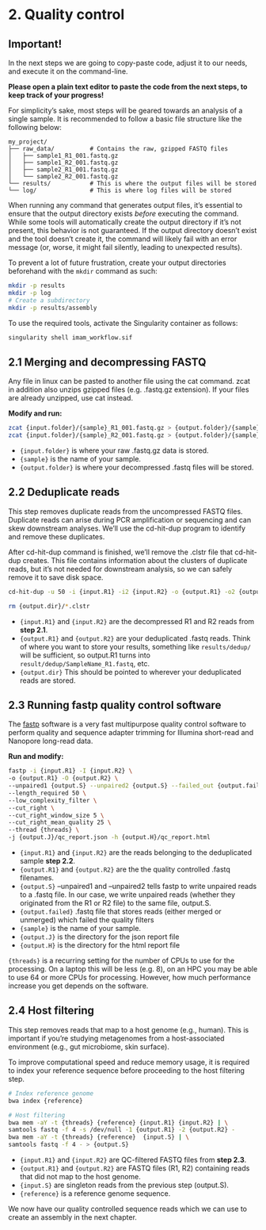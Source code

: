 # 2. Quality control {.unnumbered}

::: callout-warning
# Important!

In the next steps we are going to copy-paste code, adjust it to our needs, and execute it on the command-line.

**Please open a plain text editor to paste the code from the next steps, to keep track of your progress!**
:::

For simplicity's sake, most steps will be geared towards an analysis of a single sample. It is recommended to follow a basic file structure like the following below:

```         
my_project/
├── raw_data/          # Contains the raw, gzipped FASTQ files
│   ├── sample1_R1_001.fastq.gz
│   ├── sample1_R2_001.fastq.gz
│   ├── sample2_R1_001.fastq.gz
│   └── sample2_R2_001.fastq.gz
└── results/           # This is where the output files will be stored
└── log/               # This is where log files will be stored
```

When running any command that generates output files, it's essential to ensure that the output directory exists *before* executing the command. While some tools will automatically create the output directory if it's not present, this behavior is not guaranteed. If the output directory doesn't exist and the tool doesn't create it, the command will likely fail with an error message (or, worse, it might fail silently, leading to unexpected results).

To prevent a lot of future frustration, create your output directories beforehand with the `mkdir` command as such:

``` bash
mkdir -p results
mkdir -p log
# Create a subdirectory
mkdir -p results/assembly
```

To use the required tools, activate the Singularity container as follows:
```bash
singularity shell imam_workflow.sif
```

## 2.1 Merging and decompressing FASTQ {.unnumbered}

Any file in linux can be pasted to another file using the cat command. zcat in addition also unzips gzipped files (e.g. .fastq.gz extension). If your files are already unzipped, use cat instead.

**Modify and run:**

``` bash
zcat {input.folder}/{sample}_R1_001.fastq.gz > {output.folder}/{sample}_R1.fastq
zcat {input.folder}/{sample}_R2_001.fastq.gz > {output.folder}/{sample}_R2.fastq
```

-   `{input.folder}` is where your raw .fastq.gz data is stored.
-   `{sample}` is the name of your sample.
-   `{output.folder}` is where your decompressed .fastq files will be stored.

## 2.2 Deduplicate reads {.unnumbered}

This step removes duplicate reads from the uncompressed FASTQ files. Duplicate reads can arise during PCR amplification or sequencing and can skew downstream analyses. We'll use the cd-hit-dup program to identify and remove these duplicates.

After cd-hit-dup command is finished, we'll remove the .clstr file that cd-hit-dup creates. This file contains information about the clusters of duplicate reads, but it's not needed for downstream analysis, so we can safely remove it to save disk space.

``` bash
cd-hit-dup -u 50 -i {input.R1} -i2 {input.R2} -o {output.R1} -o2 {output.R2}

rm {output.dir}/*.clstr
```

-   `{input.R1}` and `{input.R2}` are the decompressed R1 and R2 reads from **step 2.1**.
-   `{output.R1}` and `{output.R2}` are your deduplicated .fastq reads. Think of where you want to store your results, something like `results/dedup/` will be sufficient, so output.R1 turns into `result/dedup/SampleName_R1.fastq`, etc.
-   `{output.dir}` This should be pointed to wherever your deduplicated reads are stored.

## 2.3 Running fastp quality control software {.unnumbered}

The [fastp](https://github.com/OpenGene/fastp){target="_blank"} software is a very fast multipurpose quality control software to perform quality and sequence adapter trimming for Illumina short-read and Nanopore long-read data.

**Run and modify:**

``` bash
fastp -i {input.R1} -I {input.R2} \
-o {output.R1} -O {output.R2} \
--unpaired1 {output.S} --unpaired2 {output.S} --failed_out {output.failed} \
--length_required 50 \
--low_complexity_filter \
--cut_right \
--cut_right_window_size 5 \
--cut_right_mean_quality 25 \
--thread {threads} \
-j {output.J}/qc_report.json -h {output.H}/qc_report.html
```

-   `{input.R1}` and `{input.R2}` are the reads belonging to the deduplicated sample **step 2.2**.
-   `{output.R1}` and `{output.R2}` are the the quality controlled .fastq filenames.
-   `{output.S}` --unpaired1 and --unpaired2 tells fastp to write unpaired reads to a .fastq file. In our case, we write unpaired reads (whether they originated from the R1 or R2 file) to the same file, output.S.
-   `{output.failed}` .fastq file that stores reads (either merged or unmerged) which failed the quality filters
-   `{sample}` is the name of your sample.
-   `{output.J}` is the directory for the json report file
-   `{output.H}` is the directory for the html report file

::: callout-note
`{threads}` is a recurring setting for the number of CPUs to use for the processing. On a laptop this will be less (e.g. 8), on an HPC you may be able to use 64 or more CPUs for processing. However, how much performance increase you get depends on the software.
:::

## 2.4 Host filtering {.unnumbered}

This step removes reads that map to a host genome (e.g., human). This is important if you're studying metagenomes from a host-associated environment (e.g., gut microbiome, skin surface).

To improve computational speed and reduce memory usage, it is required to index your reference sequence before proceeding to the host filtering step.

``` bash
# Index reference genome
bwa index {reference}

# Host filtering
bwa mem -aY -t {threads} {reference} {input.R1} {input.R2} | \
samtools fastq -f 4 -s /dev/null -1 {output.R1} -2 {output.R2} -
bwa mem -aY -t {threads} {reference}  {input.S} | \
samtools fastq -f 4 - > {output.S}
```

-   `{input.R1}` and `{input.R2}` are QC-filtered FASTQ files from **step 2.3**.
-   `{output.R1}` and `{output.R2}` are FASTQ files (R1, R2) containing reads that did not map to the host genome.
-   `{input.S}` are singleton reads from the previous step (output.S).
-   `{reference}` is a reference genome sequence.

::: callout-note
We now have our quality controlled sequence reads which we can use to create an assembly in the next chapter.
:::
